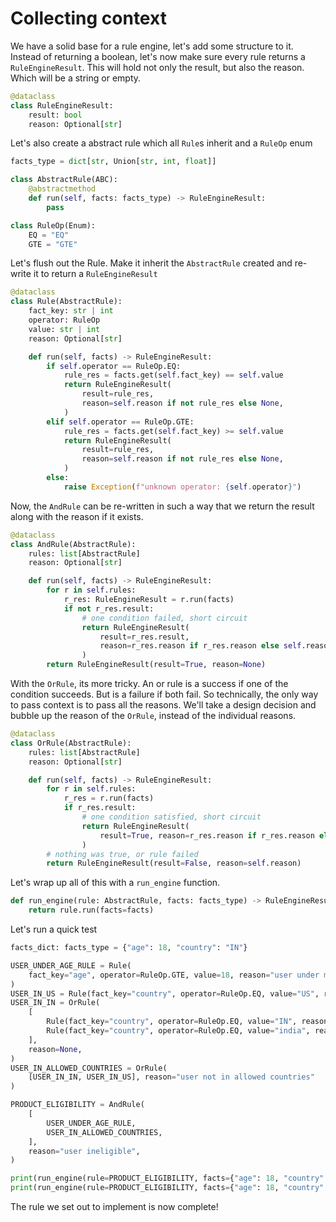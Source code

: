 # Collecting context

We have a solid base for a rule engine, let's add some structure to it. Instead of returning a boolean, let's now make sure every rule returns a `RuleEngineResult`. This will hold not only the result, but also the reason. Which will be a string or empty.

```python
@dataclass
class RuleEngineResult:
    result: bool
    reason: Optional[str]
```

Let's also create a abstract rule which all `Rule`s inherit and a `RuleOp` enum

```python
facts_type = dict[str, Union[str, int, float]]

class AbstractRule(ABC):
    @abstractmethod
    def run(self, facts: facts_type) -> RuleEngineResult:
        pass

class RuleOp(Enum):
    EQ = "EQ"
    GTE = "GTE"
```

Let's flush out the Rule. Make it inherit the `AbstractRule` created and re-write it to return a `RuleEngineResult`

```python
@dataclass
class Rule(AbstractRule):
    fact_key: str | int
    operator: RuleOp
    value: str | int
    reason: Optional[str]

    def run(self, facts) -> RuleEngineResult:
        if self.operator == RuleOp.EQ:
            rule_res = facts.get(self.fact_key) == self.value
            return RuleEngineResult(
                result=rule_res,
                reason=self.reason if not rule_res else None,
            )
        elif self.operator == RuleOp.GTE:
            rule_res = facts.get(self.fact_key) >= self.value
            return RuleEngineResult(
                result=rule_res,
                reason=self.reason if not rule_res else None,
            )
        else:
            raise Exception(f"unknown operator: {self.operator}")
```

Now, the `AndRule` can be re-written in such a way that we return the result along with the reason if it exists.

```python
@dataclass
class AndRule(AbstractRule):
    rules: list[AbstractRule]
    reason: Optional[str]

    def run(self, facts) -> RuleEngineResult:
        for r in self.rules:
            r_res: RuleEngineResult = r.run(facts)
            if not r_res.result:
                # one condition failed, short circuit
                return RuleEngineResult(
                    result=r_res.result,
                    reason=r_res.reason if r_res.reason else self.reason,
                )
        return RuleEngineResult(result=True, reason=None)
```

With the `OrRule`, its more tricky. An or rule is a success if one of the condition succeeds. But is a failure if both fail. So technically, the only way to pass context is to pass all the reasons. We'll take a design decision and bubble up the reason of the `OrRule`, instead of the individual reasons.

```python
@dataclass
class OrRule(AbstractRule):
    rules: list[AbstractRule]
    reason: Optional[str]

    def run(self, facts) -> RuleEngineResult:
        for r in self.rules:
            r_res = r.run(facts)
            if r_res.result:
                # one condition satisfied, short circuit
                return RuleEngineResult(
                    result=True, reason=r_res.reason if r_res.reason else self.reason
                )
        # nothing was true, or rule failed
        return RuleEngineResult(result=False, reason=self.reason)
```

Let's wrap up all of this with a `run_engine` function.

```python
def run_engine(rule: AbstractRule, facts: facts_type) -> RuleEngineResult:
    return rule.run(facts=facts)
```

Let's run a quick test

```python
facts_dict: facts_type = {"age": 18, "country": "IN"}

USER_UNDER_AGE_RULE = Rule(
    fact_key="age", operator=RuleOp.GTE, value=18, reason="user under min age"
)
USER_IN_US = Rule(fact_key="country", operator=RuleOp.EQ, value="US", reason=None)
USER_IN_IN = OrRule(
    [
        Rule(fact_key="country", operator=RuleOp.EQ, value="IN", reason=None),
        Rule(fact_key="country", operator=RuleOp.EQ, value="india", reason=None),
    ],
    reason=None,
)
USER_IN_ALLOWED_COUNTRIES = OrRule(
    [USER_IN_IN, USER_IN_US], reason="user not in allowed countries"
)

PRODUCT_ELIGIBILITY = AndRule(
    [
        USER_UNDER_AGE_RULE,
        USER_IN_ALLOWED_COUNTRIES,
    ],
    reason="user ineligible",
)

print(run_engine(rule=PRODUCT_ELIGIBILITY, facts={"age": 18, "country": "RU"})) # RuleEngineResult(result=False, reason='user not in allowed countries')
print(run_engine(rule=PRODUCT_ELIGIBILITY, facts={"age": 18, "country": "IN"})) # RuleEngineResult(result=True, reason=None)
```

The rule we set out to implement is now complete!